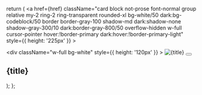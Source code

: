   return (
    <a
      href={href}
      className="card block not-prose font-normal group relative my-2 ring-2 ring-transparent rounded-xl bg-white/50 dark:bg-codeblock/50 border border-gray-100 shadow-md dark:shadow-none shadow-gray-300/10 dark:border-gray-800/50 overflow-hidden w-full cursor-pointer hover:!border-primary dark:hover:!border-primary-light"
      style={{ height: '225px' }}
    >
      <div className="flex flex-col h-full">
        <div
          className="w-full bg-white"
          style={{ height: '120px' }}
        >
          <span
            aria-owns="rmiz-modal-942aec5edfb7"
            data-rmiz=""
            className="h-full w-full block"
          >
            <span data-rmiz-content="found" className="h-full w-full block">
              <img
                src={img}
                className="rounded-none pointer-events-none w-full h-full object-cover"
                alt={title}
              />
            </span>
            <span data-rmiz-ghost="" className="absolute inset-0">
              <button
                aria-label="Expand image"
                data-rmiz-btn-zoom=""
                type="button"
              >
                <svg
                  aria-hidden="true"
                  data-rmiz-btn-zoom-icon="true"
                  fill="currentColor"
                  focusable="false"
                  viewBox="0 0 16 16"
                  xmlns="http://www.w3.org/2000/svg"
                >
                  <path d="M 9 1 L 9 2 L 12.292969 2 L 2 12.292969 L 2 9 L 1 9 L 1 14 L 6 14 L 6 13 L 2.707031 13 L 13 2.707031 L 13 6 L 14 6 L 14 1 Z" />
                </svg>
              </button>
            </span>
          </span>
        </div>
        <div className="flex flex-col justify-center p-6 flex-grow">
          <h2 className="font-semibold text-sm text-white">{title}</h2>
        </div>
      </div>
    </a>
  );
};